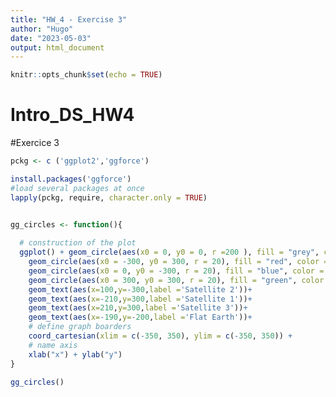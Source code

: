 ```yaml
---
title: "HW_4 - Exercise 3"
author: "Hugo"
date: "2023-05-03"
output: html_document
---
```


```r
knitr::opts_chunk$set(echo = TRUE)
```

# Intro_DS_HW4

#Exercice 3
```r
pckg <- c ('ggplot2','ggforce')

install.packages('ggforce')
#load several packages at once
lapply(pckg, require, character.only = TRUE)


gg_circles <- function(){
  
  # construction of the plot
  ggplot() + geom_circle(aes(x0 = 0, y0 = 0, r =200 ), fill = "grey", color = "grey") +
    geom_circle(aes(x0 = -300, y0 = 300, r = 20), fill = "red", color = "red") +
    geom_circle(aes(x0 = 0, y0 = -300, r = 20), fill = "blue", color = "blue") +
    geom_circle(aes(x0 = 300, y0 = 300, r = 20), fill = "green", color = "green") +
    geom_text(aes(x=100,y=-300,label ='Satellite 2'))+
    geom_text(aes(x=-210,y=300,label ='Satellite 1'))+
    geom_text(aes(x=210,y=300,label ='Satellite 3'))+
    geom_text(aes(x=-190,y=-200,label ='Flat Earth'))+
    # define graph boarders
    coord_cartesian(xlim = c(-350, 350), ylim = c(-350, 350)) +
    # name axis
    xlab("x") + ylab("y")
}

gg_circles()
```
